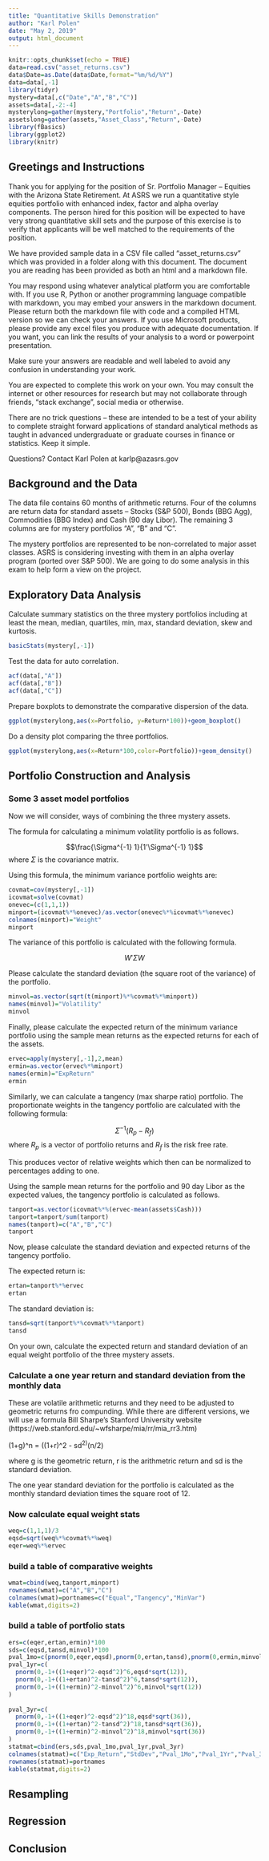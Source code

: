 ```yaml
---
title: "Quantitative Skills Demonstration"
author: "Karl Polen"
date: "May 2, 2019"
output: html_document
---
```


```r
knitr::opts_chunk$set(echo = TRUE)
data=read.csv("asset_returns.csv")
data$Date=as.Date(data$Date,format="%m/%d/%Y")
data=data[,-1]
library(tidyr)
mystery=data[,c("Date","A","B","C")]
assets=data[,-2:-4]
mysterylong=gather(mystery,"Portfolio","Return",-Date)
assetslong=gather(assets,"Asset_Class","Return",-Date)
library(fBasics)
library(ggplot2)
library(knitr)
```

## Greetings and Instructions

Thank you for applying for the position of Sr. Portfolio Manager -- Equities with the Arizona State Retirement.  At ASRS we run a quantitative style equities portfolio with enhanced index, factor and alpha overlay components.  The person hired for this position will be expected to have very strong quantitative skill sets and the purpose of this exercise is to verify that applicants will be well matched to the requirements of the position.

We have provided sample data in a CSV file called "asset_returns.csv" which was provided in a folder along with this document.  The document you are reading has been provided as both an html and a markdown file.  

You may respond using whatever analytical platform you are comfortable with.  If you use R, Python or another programming language compatible with markdown, you may embed your answers in the markdown document.  Please return both the markdown file with code and a compiled HTML version so we can check your answers.  If you use Microsoft products, please provide any excel files you produce with adequate documentation.  If you want, you can link the results of your analysis to a word or powerpoint presentation.

Make sure your answers are readable and well labeled to avoid any confusion in understanding your work. 

You are expected to complete this work on your own.  You may consult the internet or other resources for research but may not collaborate through friends, "stack exchange", social media or otherwise.

There are no trick questions -- these are intended to be a test of your ability to complete straight forward applications of standard analytical methods as taught in advanced undergraduate or graduate courses in finance or statistics.  Keep it simple.

Questions?  Contact Karl Polen at karlp@azasrs.gov

## Background and the Data

The data file contains 60 months of arithmetic returns.  Four of the columns are return data for standard assets -- Stocks (S&P 500), Bonds (BBG Agg), Commodities (BBG Index) and Cash (90 day Libor).  The remaining 3 columns are for mystery portfolios "A", "B" and "C".

The mystery portfolios are represented to be non-correlated to major asset classes.  ASRS is considering investing with them in an alpha overlay program (ported over S&P 500).  We are going to do some analysis in this exam to help form a view on the project.

## Exploratory Data Analysis

Calculate summary statistics on the three mystery portfolios including at least the mean, median, quartiles, min, max, standard deviation, skew and kurtosis.


```r
basicStats(mystery[,-1])
```

Test the data for auto correlation.

```r
acf(data[,"A"])
acf(data[,"B"])
acf(data[,"C"])
```

Prepare boxplots to demonstrate the comparative dispersion of the data.

```r
ggplot(mysterylong,aes(x=Portfolio, y=Return*100))+geom_boxplot()
```

Do a density plot comparing the three portfolios.

```r
ggplot(mysterylong,aes(x=Return*100,color=Portfolio))+geom_density()
```


## Portfolio Construction and Analysis

### Some 3 asset model portfolios

Now we will consider, ways of combining the three mystery assets.

The formula for calculating a minimum volatility portfolio is as follows.

$$\frac{\Sigma^{-1} 1}{1'\Sigma^{-1} 1}$$
where $\Sigma$ is the covariance matrix.

Using this formula, the minimum variance portfolio weights are:

```r
covmat=cov(mystery[,-1])
icovmat=solve(covmat)
onevec=(c(1,1,1))
minport=(icovmat%*%onevec)/as.vector(onevec%*%icovmat%*%onevec)
colnames(minport)="Weight"
minport
```

The variance of this portfolio is calculated with the following formula.

$$W' \Sigma W$$

Please calculate the standard deviation (the square root of the variance) of the portfolio.

```r
minvol=as.vector(sqrt(t(minport)%*%covmat%*%minport))
names(minvol)="Volatility"
minvol
```

Finally, please calculate the expected return of the minimum variance portfolio using the sample mean returns as the expected returns for each of the assets.

```r
ervec=apply(mystery[,-1],2,mean)
ermin=as.vector(ervec%*%minport)
names(ermin)="ExpReturn"
ermin
```


Similarly, we can calculate a tangency (max sharpe ratio) portfolio.  The proportionate weights in the tangency portfolio are calculated with the following formula:

$$\Sigma^{-1} (R_p - R_f)$$
where $R_p$ is a vector of portfolio returns and $R_f$ is the risk free rate.  

This produces vector of relative weights which then can be normalized to percentages adding to one.

Using the sample mean returns for the portfolio and 90 day Libor as the expected values, the tangency portfolio is calculated as follows.

```r
tanport=as.vector(icovmat%*%(ervec-mean(assets$Cash)))
tanport=tanport/sum(tanport)
names(tanport)=c("A","B","C")
tanport
```

Now, please calculate the standard deviation and expected returns of the tangency portfolio.

The expected return is:
```r
ertan=tanport%*%ervec
ertan
```

The standard deviation is:

```r
tansd=sqrt(tanport%*%covmat%*%tanport)
tansd
```

On your own, calculate the expected return and standard deviation of an equal weight portfolio of the three mystery assets.

### Calculate a one year return and standard deviation from the monthly data

These are volatile arithmetic returns and they need to be adjusted to geometric returns fro compunding.  While there are different versions, we will use a formula Bill Sharpe's Stanford University website (https://web.stanford.edu/~wfsharpe/mia/rr/mia_rr3.htm)

(1+g)^n = ((1+r)^2 - sd^2)^(n/2)

where g is the geometric return, r is the arithmetric return and sd is the standard deviation.

The one year standard deviation for the portfolio is calculated as the monthly standard deviation times the square root of 12.

### Now calculate equal weight stats

```r
weq=c(1,1,1)/3
eqsd=sqrt(weq%*%covmat%*%weq)
eqer=weq%*%ervec
```

### build a table of comparative weights

```r
wmat=cbind(weq,tanport,minport)
rownames(wmat)=c("A","B","C")
colnames(wmat)=portnames=c("Equal","Tangency","MinVar")
kable(wmat,digits=2)
```

### build a table of portfolio stats

```r
ers=c(eqer,ertan,ermin)*100
sds=c(eqsd,tansd,minvol)*100
pval_1mo=c(pnorm(0,eqer,eqsd),pnorm(0,ertan,tansd),pnorm(0,ermin,minvol))
pval_1yr=c(
  pnorm(0,-1+((1+eqer)^2-eqsd^2)^6,eqsd*sqrt(12)),
  pnorm(0,-1+((1+ertan)^2-tansd^2)^6,tansd*sqrt(12)),
  pnorm(0,-1+((1+ermin)^2-minvol^2)^6,minvol*sqrt(12))
)
           
pval_3yr=c(
  pnorm(0,-1+((1+eqer)^2-eqsd^2)^18,eqsd*sqrt(36)),
  pnorm(0,-1+((1+ertan)^2-tansd^2)^18,tansd*sqrt(36)),
  pnorm(0,-1+((1+ermin)^2-minvol^2)^18,minvol*sqrt(36))
)
statmat=cbind(ers,sds,pval_1mo,pval_1yr,pval_3yr)
colnames(statmat)=c("Exp_Return","StdDev","Pval_1Mo","Pval_1Yr","Pval_3Yr")
rownames(statmat)=portnames
kable(statmat,digits=2)
```


## Resampling

## Regression

## Conclusion




